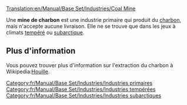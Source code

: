 [[Translation:en/Manual/Base Set/Industries/Coal Mine]]

{{fr/Manual/Base Set/Industries/Industries|image=en/Manual/Base Set/Industries/Coalmine.png
|nom=Mine de charbon
|climats=[[fr/Tempéré|Tempéré]], [[fr/Subarctique|Subarctique]].
|accepte=Rien
|produit=[[fr/Manual/Base Set/Cargos/Charbon|Charbon]]
}}

Une '''mine de charbon''' est une industrie primaire qui produit du [[fr/Manual/Base Set/Cargos/Charbon|charbon]], mais n'accepte aucune livraison. Elle ne se trouve que dans les jeux à climats [[fr/Manual/Climat#tempere|tempéré]] ou [[fr/Manual/Climat#subarctique|subarctique]].

== Plus d'information ==
Vous pouvez trouver plus d'information sur l'extraction du charbon à Wikipedia:[https://www.wikipedia.org/wiki/fr:Houille Houille].


[[Category:fr/Manual/Base Set/Industries/Industries primaires]]
[[Category:fr/Manual/Base Set/Industries/Industries tempérées]]
[[Category:fr/Manual/Base Set/Industries/Industries subarctiques]]